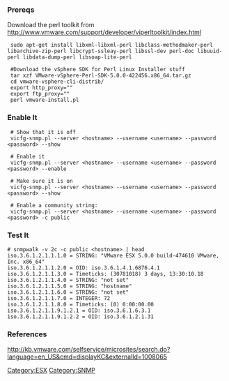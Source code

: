 === Prereqs ===
Download the perl toolkit from http://www.vmware.com/support/developer/viperltoolkit/index.html

<pre>
 sudo apt-get install libxml-libxml-perl libclass-methodmaker-perl libarchive-zip-perl libcrypt-ssleay-perl libssl-dev perl-doc libuuid-perl libdata-dump-perl libsoap-lite-perl

 #Download the vSphere SDK for Perl Linux Installer stuff
 tar xzf VMware-vSphere-Perl-SDK-5.0.0-422456.x86_64.tar.gz
 cd vmware-vsphere-cli-distrib/
 export http_proxy="" 
 export ftp_proxy="" 
 perl vmware-install.pl 
</pre>

=== Enable It ===
<pre>
 # Show that it is off
 vicfg-snmp.pl --server <hostname> --username <username> --password <password> --show

 # Enable it
 vicfg-snmp.pl --server <hostname> --username <username> --password <password> --enable

 # Make sure it is on 
 vicfg-snmp.pl --server <hostname> --username <username> --password <password> --show

 # Enable a community string:
 vicfg-snmp.pl --server <hostname> --username <username> --password <password> -c public
</pre>

=== Test It ===
<pre>
# snmpwalk -v 2c -c public <hostname> | head
iso.3.6.1.2.1.1.1.0 = STRING: "VMware ESX 5.0.0 build-474610 VMware, Inc. x86_64"
iso.3.6.1.2.1.1.2.0 = OID: iso.3.6.1.4.1.6876.4.1
iso.3.6.1.2.1.1.3.0 = Timeticks: (30781018) 3 days, 13:30:10.18
iso.3.6.1.2.1.1.4.0 = STRING: "not set"
iso.3.6.1.2.1.1.5.0 = STRING: "hostname"
iso.3.6.1.2.1.1.6.0 = STRING: "not set"
iso.3.6.1.2.1.1.7.0 = INTEGER: 72
iso.3.6.1.2.1.1.8.0 = Timeticks: (0) 0:00:00.00
iso.3.6.1.2.1.1.9.1.2.1 = OID: iso.3.6.1.6.3.1
iso.3.6.1.2.1.1.9.1.2.2 = OID: iso.3.6.1.2.1.31
</pre>


=== References ===
http://kb.vmware.com/selfservice/microsites/search.do?language=en_US&cmd=displayKC&externalId=1008065

[[Category:ESX]][[Category:SNMP]]